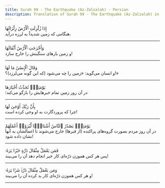 ```yaml
---
title: Surah 99 - The Earthquake (Az-Zalzalah) - Persian
description: Translation of Surah 99 - The Earthquake (Az-Zalzalah) in Persian
---
```





<Aside type="quran" title="1">
إِذَا زُلْزِلَتِ ٱلْأَرْضُ زِلْزَالَهَا
</Aside>

<Aside type="reference" title="1">
هنگامی که زمین شدیداً به لرزه درآید،
</Aside>

---

<Aside type="quran" title="2">
وَأَخْرَجَتِ ٱلْأَرْضُ أَثْقَالَهَا
</Aside>

<Aside type="reference" title="2">
و زمین بارهای سنگینش را خارج سازد!
</Aside>

---

<Aside type="quran" title="3">
وَقَالَ ٱلْإِنسَٰنُ مَا لَهَا
</Aside>

<Aside type="reference" title="3">
و انسان می‌گوید: «زمین را چه می‌شود (که این گونه می‌لرزد)؟!»
</Aside>

---

<Aside type="quran" title="4">
يَوْمَئِذٍۢ تُحَدِّثُ أَخْبَارَهَا
</Aside>

<Aside type="reference" title="4">
در آن روز زمین تمام خبرهایش را بازگو می‌کند؛
</Aside>

---

<Aside type="quran" title="5">
بِأَنَّ رَبَّكَ أَوْحَىٰ لَهَا
</Aside>

<Aside type="reference" title="5">
چرا که پروردگارت به او وحی کرده است!
</Aside>

---

<Aside type="quran" title="6">
يَوْمَئِذٍۢ يَصْدُرُ ٱلنَّاسُ أَشْتَاتًۭا لِّيُرَوْا۟ أَعْمَٰلَهُمْ
</Aside>

<Aside type="reference" title="6">
در آن روز مردم بصورت گروه‌های پراکنده (از قبرها) خارج می‌شوند تا اعمالشان به آنها نشان داده شود!
</Aside>

---

<Aside type="quran" title="7">
فَمَن يَعْمَلْ مِثْقَالَ ذَرَّةٍ خَيْرًۭا يَرَهُۥ
</Aside>

<Aside type="reference" title="7">
پس هر کس هموزن ذرّه‌ای کار خیر انجام دهد آن را می‌بیند!
</Aside>

---

<Aside type="quran" title="8">
وَمَن يَعْمَلْ مِثْقَالَ ذَرَّةٍۢ شَرًّۭا يَرَهُۥ
</Aside>

<Aside type="reference" title="8">
و هر کس هموزن ذرّه‌ای کار بد کرده آن را می‌بیند!
</Aside>

---

